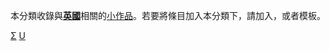 {{Catnav|頁面分類|地理|国家|欧洲国家|英国}}
{{hiddencat}}
{{WPSS-cat}}
本分類收錄與'''[[英國|英國]]'''相關的[[Wikipedia:小作品|小作品]]。若要將條目加入本分類下，請加入'''{{tl|UK-stub}}'''，或者'''{{tl|英國小作品}}'''模板。

[[Category:英国|Σ]]
[[Category:歐洲小作品|U]]